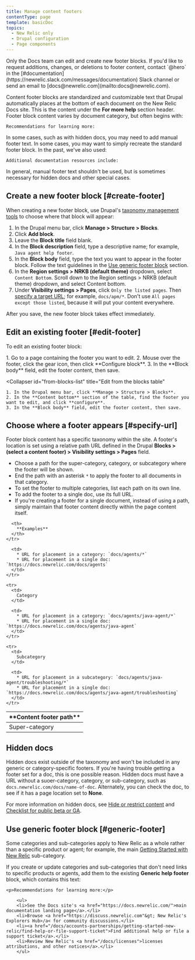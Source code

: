 ```yaml
---
title: Manage content footers
contentType: page
template: basicDoc
topics:
  - New Relic only
  - Drupal configuration
  - Page components
---
```


<Callout variant="important">
  Only the Docs team can edit and create new footer blocks. If you'd like to request additions, changes, or deletions to footer content, contact `@hero` in the [#documentation](https://newrelic.slack.com/messages/documentation) Slack channel or send an email to [docs@newrelic.com](mailto:docs@newrelic.com).
</Callout>

Content footer blocks are standardized and customizable text that Drupal automatically places at the bottom of each document on the New Relic Docs site. This is the content under the **For more help** section header. Footer block content varies by document category, but often begins with:

```
Recommendations for learning more:
```

In some cases, such as with hidden docs, you may need to add manual footer text. In some cases, you may want to simply recreate the standard footer block. In the past, we've also used:

```
Additional documentation resources include:
```

In general, manual footer text shouldn't be used, but is sometimes necessary for hidden docs and other special cases.

## Create a new footer block [#create-footer]

When creating a new footer block, use Drupal's [taxonomy management tools](/docs/new-relic-only/drupal-configuration/drupal-taxonomy/primary-navigation-taxonomy-management) to choose where that block will appear:

1. In the Drupal menu bar, click **Manage > Structure > Blocks**.
2. Click **<Icon name="fe-plus"/>
   Add block**.
3. Leave the **Block title** field blank.
4. In the **Block description** field, type a descriptive name; for example, `Java agent help footer`.
5. In the **Block body** field, type the text you want to appear in the footer block. Follow the text guidelines in the [Use generic footer block](/docs/new-relic-only/drupal-configuration/page-components/manage-content-footers#generic-footer) section.
6. In the **Region settings > NRKB (default theme)** dropdown, select `Content Bottom`. Scroll down to the Region settings > NRKB (default theme) dropdown, and select Content bottom.
7. Under **Visibility settings > Pages**, click `Only the listed pages`. Then [specify a target URL](#specify-url); for example, `docs/apm/*`. Don't use `All pages except those listed`, because it will put your content everywhere.

After you save, the new footer block takes effect immediately.

## Edit an existing footer [#edit-footer]

To edit an existing footer block:

<CollapserGroup>
  <Collapser
    id="from-page"
    title="Edit from a page containing the footer"
  >
    1. Go to a page containing the footer you want to edit.
    2. Mouse over the footer, click the gear <Icon name="fe-settings"/>
       icon, then click **Configure block**.
    3. In the **Block body** field, edit the footer content, then save.
  </Collapser>

  <Collapser
    id="from-blocks-list"
    title="Edit from the blocks table"
  >
    1. In the Drupal menu bar, click **Manage > Structure > Blocks**.
    2. In the **Content bottom** section of the table, find the footer you want to edit, and click **configure**.
    3. In the **Block body** field, edit the footer content, then save.
  </Collapser>
</CollapserGroup>

## Choose where a footer appears [#specify-url]

Footer block content has a specific taxonomy within the site. A footer's location is set using a relative path URL defined in the Drupal **Blocks > (select a content footer) > Visibility settings > Pages** field.

* Choose a path for the super-category, category, or subcategory where the footer will be shown.
* End the path with an asterisk `*` to apply the footer to all documents in that category.
* To set the footer to multiple categories, list each path on its own line.
* To add the footer to a single doc, use its full URL.
* If you're creating a footer for a single document, instead of using a path, simply maintain that footer content directly within the page content itself.

<Table>
  <thead>
    <tr>
      <th style={{ width: "200px" }}>
        **Content footer path**
      </th>

      <th>
        **Examples**
      </th>
    </tr>
  </thead>

  <tbody>
    <tr>
      <td>
        Super-category
      </td>

      <td>
        * URL for placement in a category: `docs/agents/*`
        * URL for placement in a single doc: `https://docs.newrelic.com/docs/agents`
      </td>
    </tr>

    <tr>
      <td>
        Category
      </td>

      <td>
        * URL for placement in a category: `docs/agents/java-agent/*`
        * URL for placement in a single doc: `https://docs.newrelic.com/docs/agents/java-agent`
      </td>
    </tr>

    <tr>
      <td>
        Subcategory
      </td>

      <td>
        * URL for placement in a subcategory: `docs/agents/java-agent/troubleshooting/*`
        * URL for placement in a single doc: `https://docs.newrelic.com/docs/agents/java-agent/troubleshooting`
      </td>
    </tr>
  </tbody>
</Table>

## Hidden docs

Hidden docs exist outside of the taxonomy and won't be included in any generic or category-specific footers. If you're having trouble getting a footer set for a doc, this is one possible reason. Hidden docs must have a URL without a suoer-category, category, or sub-category, such as `docs.newrelic.com/docs/name-of-doc`. Alternately, you can check the doc, to see if it has a page location set to **None**.

For more information on hidden docs, see [Hide or restrict content](/docs/new-relic-only/tech-writer-style-guide/processes-procedures/hide-or-restrict-content) and [Checklist for public beta or GA](/docs/new-relic-only/tech-writer-style-guide/processes-procedures/checklist-public-beta-or-ga).

## Use generic footer block [#generic-footer]

Some categories and sub-categories apply to New Relic as a whole rather than a specific product or agent; for example, the main [Getting Started with New Relic](/docs/accounts-partnerships/getting-started-new-relic) sub-category.

If you create or update categories and sub-categories that don't need links to specific products or agents, add them to the existing **Generic help footer** block, which contains this text:

```
<p>Recommendations for learning more:</p>
    
    <ul>
    <li>See the Docs site's <a href="https://docs.newrelic.com/">main documentation landing page</a>.</li>
    <li>Browse <a href="https://discuss.newrelic.com"&gt; New Relic's Explorers Hub>/a< for community discussions.</li>
    <li><a href="/docs/accounts-partnerships/getting-started-new-relic/find-help-or-file-support-ticket">Find additional help or file a support ticket</a>.</li>
    <li>Review New Relic's <a href="/docs/licenses">licenses attributions, and other notices</a>.</li>
    </ul>
```
